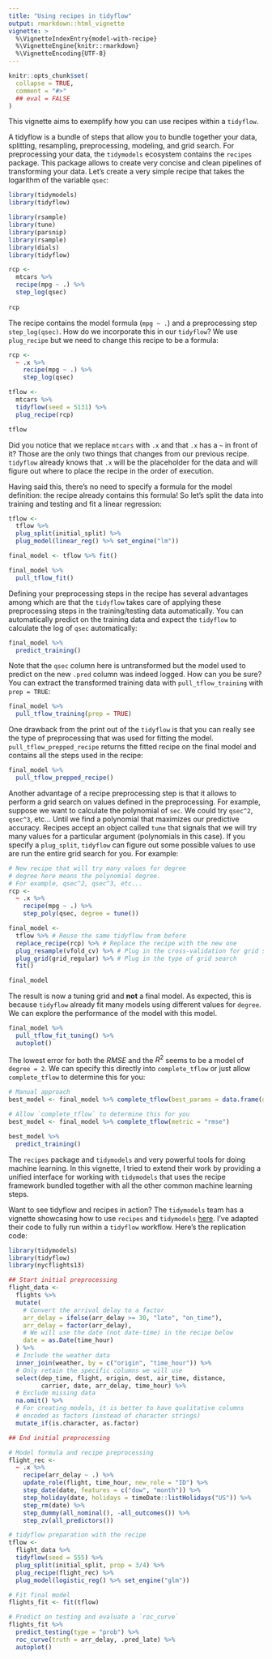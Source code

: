 ```yaml
---
title: "Using recipes in tidyflow"
output: rmarkdown::html_vignette
vignette: >
  %\VignetteIndexEntry{model-with-recipe}
  %\VignetteEngine{knitr::rmarkdown}
  %\VignetteEncoding{UTF-8}
---
```


```r
knitr::opts_chunk$set(
  collapse = TRUE,
  comment = "#>"
  ## eval = FALSE
)
```


This vignette aims to exemplify how you can use recipes within a `tidyflow`.

A tidyflow is a bundle of steps that allow you to bundle together your data, splitting, resampling, preprocessing, modeling, and grid search. For preprocessing your data, the `tidymodels` ecosystem contains the `recipes` package. This package allows to create very concise and clean pipelines of transforming your data. Let's create a very simple recipe that takes the logarithm of the variable `qsec`:

```r
library(tidymodels)
library(tidyflow)
```

```r
library(rsample)
library(tune)
library(parsnip)
library(rsample)
library(dials)
library(tidyflow)
```

```r
rcp <-
  mtcars %>%
  recipe(mpg ~ .) %>%
  step_log(qsec)
  
rcp
```

The recipe contains the model formula (`mpg ~ .`) and a preprocessing step `step_log(qsec)`. How do we incorporate this in our `tidyflow`? We use `plug_recipe` but we need to change this recipe to be a formula:

```r
rcp <-
  ~ .x %>%
    recipe(mpg ~ .) %>%
    step_log(qsec)

tflow <-
  mtcars %>%
  tidyflow(seed = 5131) %>%
  plug_recipe(rcp)

tflow
```

Did you notice that we replace `mtcars` with `.x` and that `.x` has a `~` in front of it? Those are the only two things that changes from our previous recipe. `tidyflow` already knows that `.x` will be the placeholder for the data and will figure out where to place the recipe in the order of execution. 

Having said this, there's no need to specify a formula for the model definition: the recipe already contains this formula! So let's split the data into training and testing and fit a linear regression:

```r
tflow <-
  tflow %>%
  plug_split(initial_split) %>%
  plug_model(linear_reg() %>% set_engine("lm"))

final_model <- tflow %>% fit()

final_model %>%
  pull_tflow_fit()
```

Defining your preprocessing steps in the recipe has several advantages among which are that the `tidyflow` takes care of applying these preprocessing steps in the training/testing data automatically. You can automatically predict on the training data and expect the `tidyflow` to calculate the log of `qsec` automatically:

```r
final_model %>%
  predict_training()
```

Note that the `qsec` column here is untransformed but the model used to predict on the new `.pred` column was indeed logged. How can you be sure? You can extract the transformed training data with `pull_tflow_training` with `prep = TRUE`:

```r
final_model %>%
  pull_tflow_training(prep = TRUE)
```

One drawback from the print out of the `tidyflow` is that you can really see the type of preprocessing that was used for fitting the model. `pull_tflow_prepped_recipe` returns the fitted recipe on the final model and contains all the steps used in the recipe:

```r
final_model %>%
  pull_tflow_prepped_recipe()
```

Another advantage of a recipe preprocessing step is that it allows to perform a grid search on values defined in the preprocessing. For example, suppose we want to calculate the polynomial of `sec`. We could try `qsec^2`, `qsec^3`, etc... Until we find a polynomial that maximizes our predictive accuracy. Recipes accept an object called `tune` that signals that we will try many values for a particular argument (polynomials in this case). If you specify a `plug_split`, `tidyflow` can figure out some possible values to use are run the entire grid search for you. For example:

```r
# New recipe that will try many values for degree
# degree here means the polynomial degree.
# For example, qsec^2, qsec^3, etc...
rcp <-
  ~ .x %>%
    recipe(mpg ~ .) %>%
    step_poly(qsec, degree = tune())

final_model <-
  tflow %>% # Reuse the same tidyflow from before
  replace_recipe(rcp) %>% # Replace the recipe with the new one
  plug_resample(vfold_cv) %>% # Plug in the cross-validation for grid search
  plug_grid(grid_regular) %>% # Plug in the type of grid search
  fit()

final_model
```

The result is now a tuning grid and **not** a final model. As expected, this is because `tidyflow` already fit many models using different values for `degree`. We can explore the performance of the model with this model.

```r
final_model %>%
  pull_tflow_fit_tuning() %>%
  autoplot()
```

The lowest error for both the $RMSE$ and the $R^2$ seems to be a model of `degree = 2`. We can specify this directly into `complete_tflow` or just allow `complete_tflow` to determine this for you:

```r
# Manual approach
best_model <- final_model %>% complete_tflow(best_params = data.frame(degree = 2))

# Allow `complete_tflow` to determine this for you
best_model <- final_model %>% complete_tflow(metric = "rmse")

best_model %>%
  predict_training()
```

The `recipes` package and `tidymodels` and very powerful tools for doing machine learning. In this vignette, I tried to extend their work by providing a unified interface for working with `tidymodels` that uses the recipe framework bundled together with all the other common machine learning steps.

Want to see tidyflow and recipes in action? The `tidymodels` team has a vignette showcasing how to use `recipes` and `tidymodels` [here](https://www.tidymodels.org/start/recipes/). I've adapted their code to fully run within a `tidyflow` workflow. Here's the replication code:

```r
library(tidymodels)
library(tidyflow)
library(nycflights13)

## Start initial preprocessing
flight_data <- 
  flights %>% 
  mutate(
    # Convert the arrival delay to a factor
    arr_delay = ifelse(arr_delay >= 30, "late", "on_time"),
    arr_delay = factor(arr_delay),
    # We will use the date (not date-time) in the recipe below
    date = as.Date(time_hour)
  ) %>% 
  # Include the weather data
  inner_join(weather, by = c("origin", "time_hour")) %>% 
  # Only retain the specific columns we will use
  select(dep_time, flight, origin, dest, air_time, distance, 
         carrier, date, arr_delay, time_hour) %>% 
  # Exclude missing data
  na.omit() %>% 
  # For creating models, it is better to have qualitative columns
  # encoded as factors (instead of character strings)
  mutate_if(is.character, as.factor)

## End initial preprocessing

# Model formula and recipe preprocessing
flight_rec <-
  ~ .x %>%
    recipe(arr_delay ~ .) %>% 
    update_role(flight, time_hour, new_role = "ID") %>% 
    step_date(date, features = c("dow", "month")) %>% 
    step_holiday(date, holidays = timeDate::listHolidays("US")) %>% 
    step_rm(date) %>% 
    step_dummy(all_nominal(), -all_outcomes()) %>% 
    step_zv(all_predictors())

# tidyflow preparation with the recipe
tflow <-
  flight_data %>%
  tidyflow(seed = 555) %>%
  plug_split(initial_split, prop = 3/4) %>%
  plug_recipe(flight_rec) %>%
  plug_model(logistic_reg() %>% set_engine("glm"))

# Fit final model
flights_fit <- fit(tflow)

# Predict on testing and evaluate a `roc_curve`
flights_fit %>%
  predict_testing(type = "prob") %>%
  roc_curve(truth = arr_delay, .pred_late) %>% 
  autoplot()
```


<!-- ```{r} -->
<!-- library(tidymodels) # for the rsample package, along with the rest of tidymodels -->
<!-- library(tidyflow) -->
<!-- library(modeldata)  # for the cells data -->

<!-- data(cells, package = "modeldata") -->

<!-- rf_mod <-  -->
<!--   rand_forest(trees = 1000) %>%  -->
<!--   set_engine("ranger") %>%  -->
<!--   set_mode("classification") -->

<!-- rf_fit <- -->
<!--   cells %>% -->
<!--   tidyflow(seed = 123) %>% -->
<!--   plug_split(initial_split, strata = "class") %>% -->
<!--   plug_formula(class ~ .) %>%  -->
<!--   plug_model(rf_mod) %>% -->
<!--   fit() -->

<!-- rf_fit_pred <- -->
<!--   bind_cols( -->
<!--     predict_training(rf_fit, type = "prob"), # probabilities -->
<!--     predict(rf_fit, pull_tflow_training(rf_fit)) # class predictions -->
<!--   ) -->

<!-- rf_fit_pred %>% -->
<!--   roc_auc(truth = class, .pred_PS) -->

<!-- rf_fit_pred %>% -->
<!--   accuracy(truth = class, .pred_class) -->

<!-- rf_fit_pred <- -->
<!--   bind_cols( -->
<!--     predict_testing(rf_fit, type = "prob"), # probabilities -->
<!--     predict(rf_fit, pull_tflow_testing(rf_fit)) # class predictions -->
<!--   ) -->

<!-- rf_fit_pred %>% -->
<!--   roc_auc(truth = class, .pred_PS) -->

<!-- rf_fit_pred %>% -->
<!--   accuracy(truth = class, .pred_class) -->

<!-- rf_fit_rs <- -->
<!--   rf_fit %>% -->
<!--   plug_resample(vfold_cv, v = 10) %>% -->
<!--   fit() -->

<!-- ``` -->

<!-- ```{r } -->
<!-- library(tidymodels)  # for the tune package, along with the rest of tidymodels -->
<!-- library(tidyflow) -->
<!-- library(modeldata)   # for the cells data -->
<!-- library(vip)         # for variable importance plots -->

<!-- data(cells, package = "modeldata") -->
<!-- cells -->

<!-- tune_spec <-  -->
<!--   decision_tree( -->
<!--     cost_complexity = tune(), -->
<!--     tree_depth = tune() -->
<!--   ) %>%  -->
<!--   set_engine("rpart") %>%  -->
<!--   set_mode("classification") -->

<!-- tflow <- -->
<!--   cells %>% -->
<!--   tidyflow(seed = 123) %>% -->
<!--   plug_formula(class ~ .) %>%  -->
<!--   plug_split(initial_split, strata = "class") %>% -->
<!--   plug_resample(vfold_cv) %>% -->
<!--   plug_grid(grid_regular, levels = 5) %>% -->
<!--   plug_model(tune_spec) -->

<!-- tree_fit <- fit(tflow) -->
<!-- tree_res <- pull_tflow_fit_tuning(tree_fit) -->

<!-- tree_res %>% -->
<!--   collect_metrics() -->

<!-- tree_res %>% -->
<!--   collect_metrics() %>% -->
<!--   mutate(tree_depth = factor(tree_depth)) %>% -->
<!--   ggplot(aes(cost_complexity, mean, color = tree_depth)) + -->
<!--   geom_line(size = 1.5, alpha = 0.6) + -->
<!--   geom_point(size = 2) + -->
<!--   facet_wrap(~ .metric, scales = "free", nrow = 2) + -->
<!--   scale_x_log10(labels = scales::label_number()) + -->
<!--   scale_color_viridis_d(option = "plasma", begin = .9, end = 0) -->

<!-- tree_res %>% -->
<!--   show_best("roc_auc") -->

<!-- final_wf <-  tree_fit %>% complete_tflow(metric = "roc_auc") -->

<!-- final_wf %>% pull_tflow_fit() -->

<!-- final_wf %>%  -->
<!--   pull_tflow_fit() %>%  -->
<!--   vip() -->

<!-- final_wf %>% -->
<!--   predict_testing(type = "prob") %>% -->
<!--   roc_curve(class, .pred_PS) %>% -->
<!--   autoplot() -->
<!-- ``` -->


<!-- ```{r} -->
<!-- library(tidymodels) -->
<!-- library(tidyflow) -->
<!-- library(readr)       # for importing data -->
<!-- library(vip)         # for variable importance plots -->
<!-- library(readr) -->

<!-- hotels <-  -->
<!--   read_csv('https://tidymodels.org/start/case-study/hotels.csv') %>% -->
<!--   mutate_if(is.character, as.factor)  -->

<!-- dim(hotels) -->
<!-- #> [1] 50000    23 -->

<!-- lr_mod <-  -->
<!--   logistic_reg(penalty = tune(), mixture = 1) %>%  -->
<!--   set_engine("glmnet") -->

<!-- holidays <- c("AllSouls", "AshWednesday", "ChristmasEve", "Easter",  -->
<!--               "ChristmasDay", "GoodFriday", "NewYearsDay", "PalmSunday") -->

<!-- lr_recipe <-  -->
<!--   ~ recipe(children ~ ., data = .x) %>%  -->
<!--   step_date(arrival_date) %>%  -->
<!--   step_holiday(arrival_date, holidays = holidays) %>%  -->
<!--   step_rm(arrival_date) %>%  -->
<!--   step_dummy(all_nominal(), -all_outcomes()) %>%  -->
<!--   step_zv(all_predictors()) %>%  -->
<!--   step_normalize(all_predictors()) -->

<!-- tflow <- -->
<!--   hotels %>% -->
<!--   tidyflow(seed = 123) %>% -->
<!--   plug_split(initial_split, strata = "children") %>% -->
<!--   plug_resample(validation_split, strata = "children", prop = 0.8) %>% -->
<!--   plug_recipe(lr_recipe) %>% -->
<!--   plug_grid(expand.grid, penalty = 10^seq(-4, -1, length.out = 30)) %>%  -->
<!--   plug_model(lr_mod) -->

<!-- cntrl <- control_tidyflow(control_grid = control_grid(save_pred = TRUE)) -->
<!-- p_res <- tflow %>% fit(control = cntrl) -->

<!-- p_res %>% -->
<!--   pull_tflow_fit_tuning() %>%  -->
<!--   collect_metrics() %>% -->
<!--   filter(.metric == "roc_auc") %>%  -->
<!--   ggplot(aes(x = penalty, y = mean)) +  -->
<!--   geom_point() +  -->
<!--   geom_line() +  -->
<!--   ylab("Area under the ROC Curve") + -->
<!--   scale_x_log10(labels = scales::label_number()) -->

<!-- top_models <- -->
<!--   p_res %>% -->
<!--   pull_tflow_fit_tuning() %>%  -->
<!--   show_best("roc_auc", n = 15) %>%  -->
<!--   arrange(penalty)  -->

<!-- lr_best <- -->
<!--   top_models %>% -->
<!--   slice(12) -->

<!-- lr_auc <- -->
<!--   p_res %>% -->
<!--   pull_tflow_fit_tuning() %>%  -->
<!--   collect_predictions(parameters = lr_best) %>%  -->
<!--   roc_curve(children, .pred_children) %>%  -->
<!--   mutate(model = "Logistic Regression") -->

<!-- autoplot(lr_auc) -->

<!-- cores <- parallel::detectCores() - 2 -->

<!-- rf_mod <-  -->
<!--   rand_forest(mtry = tune(), min_n = tune(), trees = 1000) %>%  -->
<!--   set_engine("ranger", num.threads = cores) %>%  -->
<!--   set_mode("classification") -->

<!-- rf_recipe <-  -->
<!--   ~ recipe(children ~ ., data = .x) %>%  -->
<!--     step_date(arrival_date) %>%  -->
<!--     step_holiday(arrival_date) %>%  -->
<!--     step_rm(arrival_date)  -->

<!-- tflow <- -->
<!--   tflow %>% -->
<!--   replace_recipe(rf_recipe) %>% -->
<!--   replace_model(rf_mod) %>% -->
<!--   replace_grid(grid_latin_hypercube, size = 25) -->

<!-- rf_res <- tflow %>% fit(control = cntrl) -->

<!-- rf_res %>% -->
<!--   pull_tflow_fit_tuning() %>% -->
<!--   autoplot() + -->
<!--   ylim(c(0.88, 0.93)) -->


<!-- rf_best <-  -->
<!--   rf_res %>% -->
<!--   pull_tflow_fit_tuning() %>%  -->
<!--   select_best(metric = "roc_auc") -->

<!-- rf_auc <-  -->
<!--   rf_res %>% -->
<!--   pull_tflow_fit_tuning() %>%  -->
<!--   collect_predictions(parameters = rf_best) %>%  -->
<!--   roc_curve(children, .pred_children) %>%  -->
<!--   mutate(model = "Random Forest") -->

<!-- bind_rows(rf_auc, lr_auc) %>%  -->
<!--   ggplot(aes(x = 1 - specificity, y = sensitivity, col = model)) +  -->
<!--   geom_path(lwd = 1.5, alpha = 0.8) + -->
<!--   geom_abline(lty = 3) +  -->
<!--   coord_equal() +  -->
<!--   scale_color_viridis_d(option = "plasma", end = .6) -->


<!-- final_res <- -->
<!--   rf_res %>% -->
<!--   complete_tflow(metric = "roc_auc") -->

<!-- final_res %>% -->
<!--   predict_testing(type = "prob") %>% -->
<!--   roc_curve(children, .pred_children) %>% -->
<!--   autoplot() -->
<!-- ``` -->
